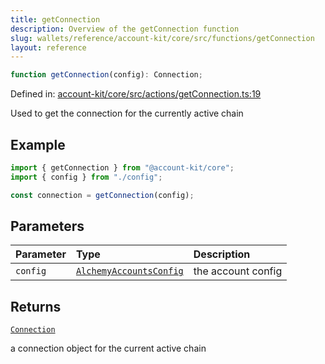 ```yaml
---
title: getConnection
description: Overview of the getConnection function
slug: wallets/reference/account-kit/core/src/functions/getConnection
layout: reference
---
```


```ts
function getConnection(config): Connection;
```

Defined in: [account-kit/core/src/actions/getConnection.ts:19](https://github.com/alchemyplatform/aa-sdk/blob/49e74eee8606f480b200b4612d00d950da8a8742/account-kit/core/src/actions/getConnection.ts#L19)

Used to get the connection for the currently active chain

## Example

```ts
import { getConnection } from "@account-kit/core";
import { config } from "./config";

const connection = getConnection(config);
```

## Parameters

| Parameter | Type                                                                 | Description        |
| :-------- | :------------------------------------------------------------------- | :----------------- |
| `config`  | [`AlchemyAccountsConfig`](../type-aliases/AlchemyAccountsConfig.mdx) | the account config |

## Returns

[`Connection`](../type-aliases/Connection.mdx)

a connection object for the current active chain
